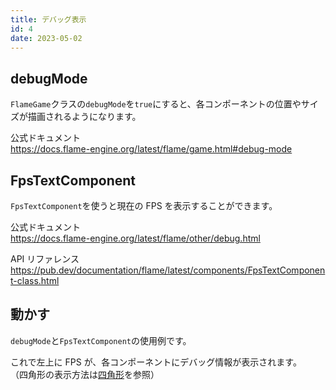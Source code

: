 ```yaml
---
title: デバッグ表示
id: 4
date: 2023-05-02
---
```



## debugMode

`FlameGame`クラスの`debugMode`を`true`にすると、各コンポーネントの位置やサイズが描画されるようになります。

公式ドキュメント  
https://docs.flame-engine.org/latest/flame/game.html#debug-mode

## FpsTextComponent

`FpsTextComponent`を使うと現在の FPS を表示することができます。

公式ドキュメント  
https://docs.flame-engine.org/latest/flame/other/debug.html

API リファレンス  
https://pub.dev/documentation/flame/latest/components/FpsTextComponent-class.html

## 動かす

`debugMode`と`FpsTextComponent`の使用例です。

<ExampleCode file="debug/game.dart" label="debug" />

これで左上に FPS が、各コンポーネントにデバッグ情報が表示されます。  
（四角形の表示方法は[四角形](/examples/rect#rect)を参照）
